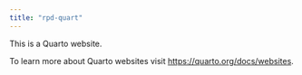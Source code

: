 ```yaml
---
title: "rpd-quart"
---
```


This is a Quarto website.

To learn more about Quarto websites visit <https://quarto.org/docs/websites>.
